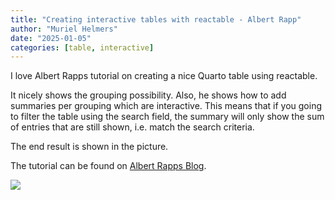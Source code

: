 ```yaml
---
title: "Creating interactive tables with reactable - Albert Rapp"
author: "Muriel Helmers"
date: "2025-01-05"
categories: [table, interactive]
---
```


I love Albert Rapps tutorial on creating a nice Quarto table using reactable. 

It nicely shows the grouping possibility. Also, he shows how to add summaries per grouping which are interactive. This means that if you going to filter the table using the search field, the summary will only show the sum of entries that are still shown, i.e. match the search criteria.

The end result is shown in the picture.

The tutorial can be found on [Albert Rapps Blog](https://albert-rapp.de/posts/28_reactable_intro/28_reactable_intro.html){target="_blank"}.

![](reactable_table.JPG)

